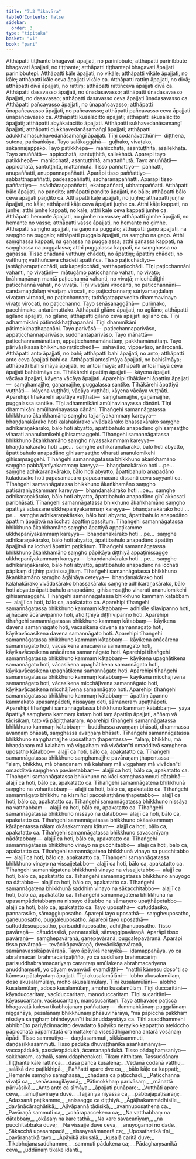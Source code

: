 ```yaml
---
title: "7.3 Tikavāra"
tableOfContents: false
sidebar:
  order: 3
type: "tipitaka"
basket: "vi"
book: "pari"
---
```



<DynamicBreadcrumb />

<Division number="323" book="pari" e="ch" v="5" p="217">

<Paragraph number="1464" book="pari">
Atthāpatti tiṭṭhante bhagavati āpajjati, no parinibbute; atthāpatti parinibbute bhagavati āpajjati, no tiṭṭhante; atthāpatti tiṭṭhantepi bhagavati āpajjati parinibbutepi. Atthāpatti kāle āpajjati, no vikāle; atthāpatti vikāle āpajjati, no kāle; atthāpatti kāle ceva āpajjati vikāle ca. Atthāpatti rattiṃ āpajjati, no divā; atthāpatti divā āpajjati, no rattiṃ; atthāpatti rattiñceva āpajjati divā ca. Atthāpatti dasavasso āpajjati, no ūnadasavasso; atthāpatti ūnadasavasso āpajjati, no dasavasso; atthāpatti dasavasso ceva āpajjati ūnadasavasso ca. Atthāpatti pañcavasso āpajjati, no ūnapañcavasso; atthāpatti ūnapañcavasso āpajjati, no pañcavasso; atthāpatti pañcavasso ceva āpajjati ūnapañcavasso ca. Atthāpatti kusalacitto āpajjati; atthāpatti akusalacitto āpajjati; atthāpatti abyākatacitto āpajjati. Atthāpatti sukhavedanāsamaṅgī āpajjati; atthāpatti dukkhavedanāsamaṅgī āpajjati; atthāpatti adukkhamasukhavedanāsamaṅgī āpajjati. Tīṇi codanāvatthūni—  diṭṭhena, sutena, parisaṅkāya. Tayo salākaggāhā—  guḷhako, vivaṭako, sakaṇṇajappako. Tayo paṭikkhepā—  mahicchatā, asantuṭṭhitā, asallekhatā. Tayo anuññātā—  appicchatā, santuṭṭhitā, sallekhatā. Aparepi tayo paṭikkhepā—  mahicchatā, asantuṭṭhitā, amattaññutā. Tayo anuññātā—  appicchatā, santuṭṭhitā, mattaññutā. Tisso paññattiyo—  paññatti, anupaññatti, anuppannapaññatti. Aparāpi tisso paññattiyo—  sabbatthapaññatti, padesapaññatti, sādhāraṇapaññatti. Aparāpi tisso paññattiyo—  asādhāraṇapaññatti, ekatopaññatti, ubhatopaññatti.
</Paragraph>

<Paragraph number="1465" book="pari">
Atthāpatti bālo āpajjati, no paṇḍito; atthāpatti paṇḍito āpajjati, no bālo; atthāpatti bālo ceva āpajjati paṇḍito ca. Atthāpatti kāḷe āpajjati, no juṇhe; atthāpatti juṇhe āpajjati, no kāḷe; atthāpatti kāḷe ceva āpajjati juṇhe ca. Atthi kāḷe kappati, no juṇhe; atthi juṇhe kappati, no kāḷe; atthi kāḷe ceva kappati juṇhe ca. Atthāpatti hemante āpajjati, no gimhe no vasse; atthāpatti gimhe āpajjati, no hemante no vasse; atthāpatti vasse āpajjati, no hemante no gimhe. Atthāpatti saṃgho āpajjati, na gaṇo na puggalo; atthāpatti gaṇo āpajjati, na saṃgho na puggalo; atthāpatti puggalo āpajjati, na saṃgho na gaṇo. Atthi saṃghassa kappati, na gaṇassa na puggalassa; atthi gaṇassa kappati, na saṃghassa na puggalassa; atthi puggalassa kappati, na saṃghassa na gaṇassa. Tisso chādanā vatthuṃ chādeti, no āpattiṃ; āpattiṃ chādeti, no vatthuṃ; vatthuñceva chādeti āpattiñca. Tisso paṭicchādiyo—  jantāgharapaṭicchādi, udakapaṭicchādi, vatthapaṭicchādi. Tīṇi paṭicchannāni vahanti, no vivaṭāni—  mātugāmo paṭicchanno vahati, no vivaṭo; brāhmaṇānaṃ mantā paṭicchannā vahanti, no vivaṭā; micchādiṭṭhi paṭicchannā vahati, no vivaṭā. Tīṇi vivaṭāni virocanti, no paṭicchannāni—  candamaṇḍalaṃ vivaṭaṃ virocati, no paṭicchannaṃ; sūriyamaṇḍalaṃ vivaṭaṃ virocati, no paṭicchannaṃ; tathāgatappavedito dhammavinayo vivaṭo virocati, no paṭicchanno. Tayo senāsanaggāhā—  purimako, pacchimako, antarāmuttako. Atthāpatti gilāno āpajjati, no agilāno; atthāpatti agilāno āpajjati, no gilāno; atthāpatti gilāno ceva āpajjati agilāno ca.
</Paragraph>

<Paragraph number="1466" book="pari">
Tīṇi adhammikāni pātimokkhaṭṭhapanāni. Tīṇi dhammikāni pātimokkhaṭṭhapanāni. Tayo parivāsā—  paṭicchannaparivāso, appaṭicchannaparivāso, suddhantaparivāso. Tayo mānattā—  paṭicchannamānattaṃ, appaṭicchannamānattaṃ, pakkhamānattaṃ. Tayo pārivāsikassa bhikkhuno ratticchedā—  sahavāso, vippavāso, anārocanā. Atthāpatti anto āpajjati, no bahi; atthāpatti bahi āpajjati, no anto; atthāpatti anto ceva āpajjati bahi ca. Atthāpatti antosīmāya āpajjati, no bahisīmāya; atthāpatti bahisīmāya āpajjati, no antosīmāya; atthāpatti antosīmāya ceva āpajjati bahisīmāya ca. Tīhākārehi āpattiṃ āpajjati—  kāyena āpajjati, vācāya āpajjati, kāyena vācāya āpajjati. Aparehipi tīhākārehi āpattiṃ āpajjati—  saṃghamajjhe, gaṇamajjhe, puggalassa santike. Tīhākārehi āpattiyā vuṭṭhāti—  kāyena vuṭṭhāti, vācāya vuṭṭhāti, kāyena vācāya vuṭṭhāti. Aparehipi tīhākārehi āpattiyā vuṭṭhāti—  saṃghamajjhe, gaṇamajjhe, puggalassa santike. Tīṇi adhammikāni amūḷhavinayassa dānāni. Tīṇi dhammikāni amūḷhavinayassa dānāni.
</Paragraph>

<Paragraph number="1467" book="pari">
Tīhaṅgehi samannāgatassa bhikkhuno ākaṅkhamāno saṃgho tajjanīyakammaṃ kareyya—  bhaṇḍanakārako hoti kalahakārako vivādakārako bhassakārako saṃghe adhikaraṇakārako, bālo hoti abyatto, āpattibahulo anapadāno gihisaṃsaṭṭho viharati ananulomikehi gihisaṃsaggehi. Tīhaṅgehi samannāgatassa bhikkhuno ākaṅkhamāno saṃgho niyassakammaṃ kareyya—  bhaṇḍanakārako hoti …pe…  saṃghe adhikaraṇakārako, bālo hoti abyatto, āpattibahulo anapadāno gihisaṃsaṭṭho viharati ananulomikehi gihisaṃsaggehi. Tīhaṅgehi samannāgatassa bhikkhuno ākaṅkhamāno saṃgho pabbājanīyakammaṃ kareyya—  bhaṇḍanakārako hoti …pe…  saṃghe adhikaraṇakārako, bālo hoti abyatto, āpattibahulo anapadāno kuladūsako hoti pāpasamācāro pāpasamācārā dissanti ceva suyyanti ca. Tīhaṅgehi samannāgatassa bhikkhuno ākaṅkhamāno saṃgho paṭisāraṇīyakammaṃ kareyya—  bhaṇḍanakārako hoti …pe…  saṃghe adhikaraṇakārako, bālo hoti abyatto, āpattibahulo anapadāno gihī akkosati paribhāsati. Tīhaṅgehi samannāgatassa bhikkhuno ākaṅkhamāno saṃgho āpattiyā adassane ukkhepanīyakammaṃ kareyya—  bhaṇḍanakārako hoti …pe…  saṃghe adhikaraṇakārako, bālo hoti abyatto, āpattibahulo anapadāno āpattiṃ āpajjitvā na icchati āpattiṃ passituṃ. Tīhaṅgehi samannāgatassa bhikkhuno ākaṅkhamāno saṃgho āpattiyā appaṭikamme ukkhepanīyakammaṃ kareyya—  bhaṇḍanakārako hoti …pe…  saṃghe adhikaraṇakārako, bālo hoti abyatto, āpattibahulo anapadāno āpattiṃ āpajjitvā na icchati āpattiṃ paṭikātuṃ. Tīhaṅgehi samannāgatassa bhikkhuno ākaṅkhamāno saṃgho pāpikāya diṭṭhiyā appaṭinissagge ukkhepanīyakammaṃ kareyya—  bhaṇḍanakārako hoti …pe…  saṃghe adhikaraṇakārako, bālo hoti abyatto, āpattibahulo anapadāno na icchati pāpikaṃ diṭṭhiṃ paṭinissajjituṃ.
</Paragraph>

<Paragraph number="1468" book="pari">
Tīhaṅgehi samannāgatassa bhikkhuno ākaṅkhamāno saṃgho āgāḷhāya ceteyya—  bhaṇḍanakārako hoti kalahakārako vivādakārako bhassakārako saṃghe adhikaraṇakārako, bālo hoti abyatto āpattibahulo anapadāno, gihisaṃsaṭṭho viharati ananulomikehi gihisaṃsaggehi. Tīhaṅgehi samannāgatassa bhikkhuno kammaṃ kātabbaṃ—  alajjī ca hoti, bālo ca, apakatatto ca. Aparehipi tīhaṅgehi samannāgatassa bhikkhuno kammaṃ kātabbaṃ—  adhisīle sīlavipanno hoti, ajjhācāre ācāravipanno hoti, atidiṭṭhiyā diṭṭhivipanno hoti. Aparehipi tīhaṅgehi samannāgatassa bhikkhuno kammaṃ kātabbaṃ—  kāyikena davena samannāgato hoti, vācasikena davena samannāgato hoti, kāyikavācasikena davena samannāgato hoti. Aparehipi tīhaṅgehi samannāgatassa bhikkhuno kammaṃ kātabbaṃ—  kāyikena anācārena samannāgato hoti, vācasikena anācārena samannāgato hoti, kāyikavācasikena anācārena samannāgato hoti. Aparehipi tīhaṅgehi samannāgatassa bhikkhuno kammaṃ kātabbaṃ—  kāyikena upaghātikena samannāgato hoti, vācasikena upaghātikena samannāgato hoti, kāyikavācasikena upaghātikena samannāgato hoti. Aparehipi tīhaṅgehi samannāgatassa bhikkhuno kammaṃ kātabbaṃ—  kāyikena micchājīvena samannāgato hoti, vācasikena micchājīvena samannāgato hoti, kāyikavācasikena micchājīvena samannāgato hoti. Aparehipi tīhaṅgehi samannāgatassa bhikkhuno kammaṃ kātabbaṃ—  āpattiṃ āpanno kammakato upasampādeti, nissayaṃ deti, sāmaṇeraṃ upaṭṭhāpeti. Aparehipi tīhaṅgehi samannāgatassa bhikkhuno kammaṃ kātabbaṃ—  yāya āpattiyā saṃghena kammaṃ kataṃ hoti taṃ āpattiṃ āpajjati, aññaṃ vā tādisikaṃ, tato vā pāpiṭṭhataraṃ. Aparehipi tīhaṅgehi samannāgatassa bhikkhuno kammaṃ kātabbaṃ—  buddhassa avaṇṇaṃ bhāsati, dhammassa avaṇṇaṃ bhāsati, saṃghassa avaṇṇaṃ bhāsati.
</Paragraph>

<Paragraph number="1469" book="pari">
Tīhaṅgehi samannāgatassa bhikkhuno saṃghamajjhe uposathaṃ ṭhapentassa—  “alaṃ, bhikkhu, mā bhaṇḍanaṃ mā kalahaṃ mā viggahaṃ mā vivādan”ti omadditvā saṃghena uposatho kātabbo—  alajjī ca hoti, bālo ca, apakatatto ca. Tīhaṅgehi samannāgatassa bhikkhuno saṃghamajjhe pavāraṇaṃ ṭhapentassa—  “alaṃ, bhikkhu, mā bhaṇḍanaṃ mā kalahaṃ mā viggahaṃ mā vivādan”ti omadditvā saṃghena pavāretabbaṃ—  alajjī ca hoti, bālo ca, apakatatto ca. Tīhaṅgehi samannāgatassa bhikkhuno na kāci saṃghasammuti dātabbā—  alajjī ca hoti, bālo ca, apakatatto ca. Tīhaṅgehi samannāgatena bhikkhunā saṃghe na voharitabbaṃ—  alajjī ca hoti, bālo ca, apakatatto ca. Tīhaṅgehi samannāgato bhikkhu na kismiñci paccekaṭṭhāne ṭhapetabbo—  alajjī ca hoti, bālo ca, apakatatto ca. Tīhaṅgehi samannāgatassa bhikkhuno nissāya na vatthabbaṃ—  alajjī ca hoti, bālo ca, apakatatto ca. Tīhaṅgehi samannāgatassa bhikkhuno nissayo na dātabbo—  alajjī ca hoti, bālo ca, apakatatto ca. Tīhaṅgehi samannāgatassa bhikkhuno okāsakammaṃ kārāpentassa nālaṃ okāsakammaṃ kātuṃ—  alajjī ca hoti, bālo ca, apakatatto ca. Tīhaṅgehi samannāgatassa bhikkhuno savacanīyaṃ nādātabbaṃ—  alajjī ca hoti, bālo ca, apakatatto ca. Tīhaṅgehi samannāgatassa bhikkhuno vinayo na pucchitabbo—  alajjī ca hoti, bālo ca, apakatatto ca. Tīhaṅgehi samannāgatena bhikkhunā vinayo na pucchitabbo—  alajjī ca hoti, bālo ca, apakatatto ca. Tīhaṅgehi samannāgatassa bhikkhuno vinayo na vissajjetabbo—  alajjī ca hoti, bālo ca, apakatatto ca. Tīhaṅgehi samannāgatena bhikkhunā vinayo na vissajjetabbo—  alajjī ca hoti, bālo ca, apakatatto ca. Tīhaṅgehi samannāgatassa bhikkhuno anuyogo na dātabbo—  alajjī ca hoti, bālo ca, apakatatto ca. Tīhaṅgehi samannāgatena bhikkhunā saddhiṃ vinayo na sākacchitabbo—  alajjī ca hoti, bālo ca, apakatatto ca. Tīhaṅgehi samannāgatena bhikkhunā na upasampādetabbaṃ na nissayo dātabbo na sāmaṇero upaṭṭhāpetabbo—  alajjī ca hoti, bālo ca, apakatatto ca.
</Paragraph>

<Paragraph number="1470" book="pari">
Tayo uposathā—  cātuddasiko, pannarasiko, sāmaggiuposatho. Aparepi tayo uposathā—  saṃgheuposatho, gaṇeuposatho, puggaleuposatho. Aparepi tayo uposathā—  suttuddesouposatho, pārisuddhiuposatho, adhiṭṭhānuposatho.
</Paragraph>

<Paragraph number="1471" book="pari">
Tisso pavāraṇā—  cātuddasikā, pannarasikā, sāmaggipavāraṇā. Aparāpi tisso pavāraṇā—  saṃghepavāraṇā, gaṇepavāraṇā, puggalepavāraṇā. Aparāpi tisso pavāraṇā—  tevācikāpavāraṇā, dvevācikāpavāraṇā, samānavassikāpavāraṇā.
</Paragraph>

<Paragraph number="1472" book="pari">
Tayo āpāyikā nerayikā—  idamappahāya, yo ca abrahmacārī brahmacāripaṭiñño, yo ca suddhaṃ brahmacāriṃ parisuddhabrahmacariyaṃ carantaṃ amūlakena abrahmacariyena anuddhaṃseti, yo cāyaṃ evaṃvādī evaṃdiṭṭhi—  “natthi kāmesu doso”ti so kāmesu pātabyataṃ āpajjati. Tīṇi akusalamūlāni—  lobho akusalamūlaṃ, doso akusalamūlaṃ, moho akusalamūlaṃ. Tīṇi kusalamūlāni—  alobho kusalamūlaṃ, adoso kusalamūlaṃ, amoho kusalamūlaṃ. Tīṇi duccaritāni—  kāyaduccaritaṃ, vacīduccaritaṃ, manoduccaritaṃ. Tīṇi sucaritāni—  kāyasucaritaṃ, vacīsucaritaṃ, manosucaritaṃ. Tayo atthavase paṭicca bhagavatā kulesu tikabhojanaṃ paññattaṃ—  dummaṅkūnaṃ puggalānaṃ niggahāya, pesalānaṃ bhikkhūnaṃ phāsuvihārāya, “mā pāpicchā pakkhaṃ nissāya saṃghaṃ bhindeyyun”ti kulānuddayatāya ca. Tīhi asaddhammehi abhibhūto pariyādinnacitto devadatto āpāyiko nerayiko kappaṭṭho atekiccho pāpicchatā pāpamittatā oramattakena visesādhigamena antarā vosānaṃ āpādi. Tisso sammutiyo—  daṇḍasammuti, sikkāsammuti, daṇḍasikkāsammuti. Tisso pādukā dhuvaṭṭhānikā asaṅkamanīyā—  vaccapādukā, passāvapādukā, ācamanapādukā. Tisso pādaghaṃsaniyo—  sakkharaṃ, kathalā, samuddapheṇakoti.

</Paragraph>
</Division>

<Paragraph number="1473" type="center" book="pari">
Tikaṃ niṭṭhitaṃ.



</Paragraph>

<Paragraph number="1474" type="center" book="pari">
Tassuddānaṃ


</Paragraph>

<Paragraph number="1475" type="verses" book="pari">
_Tiṭṭhante kāle rattiñca,_  
_dasa pañca kusalena;_  
_Vedanā codanā vatthu,_  
_salākā dve paṭikkhipā._  

</Paragraph>

<Paragraph number="1476" type="verses" book="pari">
_Paññatti apare dve ca,_  
_bālo kāḷe ca kappati;_  
_Hemante saṃgho saṃghassa,_  
_chādanā ca paṭicchādi._  

</Paragraph>

<Paragraph number="1477" type="verses" book="pari">
_Paṭicchannā vivaṭā ca,_  
_senāsanagilāyanā;_  
_Pātimokkhaṃ parivāsaṃ,_  
_mānattā pārivāsikā._  

</Paragraph>

<Paragraph number="1478" type="verses" book="pari">
_Anto anto ca sīmāya,_  
_āpajjati punāpare;_  
_Vuṭṭhāti apare ceva,_  
_amūḷhavinayā duve._  

</Paragraph>

<Paragraph number="1479" type="verses" book="pari">
_Tajjanīyā niyassā ca,_  
_pabbājapaṭisāraṇī;_  
_Adassanā paṭikamme,_  
_anissagge ca diṭṭhiyā._  

</Paragraph>

<Paragraph number="1480" type="verses" book="pari">
_Āgāḷhakammādhisīle,_  
_davānācāraghātikā;_  
_Ājīvāpannā tādisikā,_  
_avaṇṇuposathena ca._  

</Paragraph>

<Paragraph number="1481" type="verses" book="pari">
_Pavāraṇā sammuti ca,_  
_vohārapaccekena ca;_  
_Na vatthabbaṃ na dātabbaṃ,_  
_okāsaṃ na kare tathā._  

</Paragraph>

<Paragraph number="1482" type="verses" book="pari">
_Na kare savacanīyaṃ,_  
_na pucchitabbakā duve;_  
_Na vissajje duve ceva,_  
_anuyogampi no dade._  

</Paragraph>

<Paragraph number="1483" type="verses" book="pari">
_Sākacchā upasampadā,_  
_nissayasāmaṇerā ca;_  
_Uposathatikā tīṇi,_  
_pavāraṇatikā tayo._  

</Paragraph>

<Paragraph number="1484" type="verses" book="pari">
_Āpāyikā akusalā,_  
_kusalā caritā duve;_  
_Tikabhojanasaddhamme,_  
_sammuti pādukena ca;_  
_Pādaghaṃsanikā ceva,_  
_uddānaṃ tikake idanti._
</Paragraph>